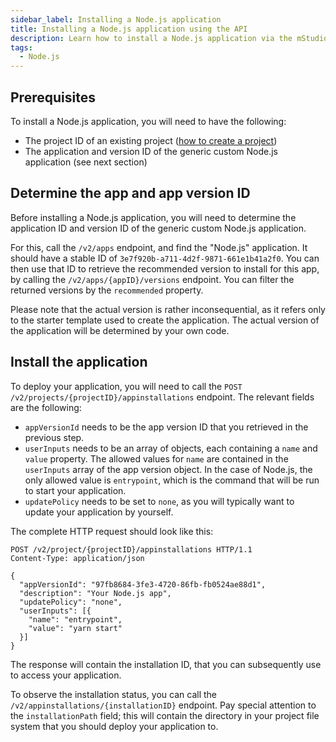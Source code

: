 ```yaml
---
sidebar_label: Installing a Node.js application
title: Installing a Node.js application using the API
description: Learn how to install a Node.js application via the mStudio API
tags:
  - Node.js
---
```



## Prerequisites

To install a Node.js application, you will need to have the following:

- The project ID of an existing project ([how to create a project](../create-project))
- The application and version ID of the generic custom Node.js application (see next section)

## Determine the app and app version ID

Before installing a Node.js application, you will need to determine the application ID and version ID of the generic custom Node.js application.

For this, call the `/v2/apps` endpoint, and find the "Node.js" application. It should have a stable ID of `3e7f920b-a711-4d2f-9871-661e1b41a2f0`. You can then use that ID to retrieve the recommended version to install for this app, by calling the `/v2/apps/{appID}/versions` endpoint. You can filter the returned versions by the `recommended` property.

Please note that the actual version is rather inconsequential, as it refers only to the starter template used to create the application. The actual version of the application will be determined by your own code.

## Install the application

To deploy your application, you will need to call the `POST /v2/projects/{projectID}/appinstallations` endpoint. The relevant fields are the following:

- `appVersionId` needs to be the app version ID that you retrieved in the previous step.
- `userInputs` needs to be an array of objects, each containing a `name` and `value` property. The allowed values for `name` are contained in the `userInputs` array of the app version object. In the case of Node.js, the only allowed value is `entrypoint`, which is the command that will be run to start your application.
- `updatePolicy` needs to be set to `none`, as you will typically want to update your application by yourself.

The complete HTTP request should look like this:

```http request
POST /v2/project/{projectID}/appinstallations HTTP/1.1
Content-Type: application/json

{
  "appVersionId": "97fb8684-3fe3-4720-86fb-fb0524ae88d1",
  "description": "Your Node.js app",
  "updatePolicy": "none",
  "userInputs": [{
    "name": "entrypoint",
    "value": "yarn start"
  }]
}
```

The response will contain the installation ID, that you can subsequently use to access your application.

<OperationHint tag="App" operation="app-request-appinstallation" />

To observe the installation status, you can call the `/v2/appinstallations/{installationID}` endpoint. Pay special attention to the `installationPath` field; this will contain the directory in your project file system that you should deploy your application to.
